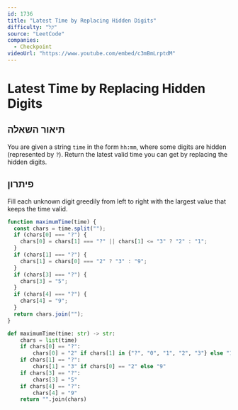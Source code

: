 ```yaml
---
id: 1736
title: "Latest Time by Replacing Hidden Digits"
difficulty: "קל"
source: "LeetCode"
companies:
  - Checkpoint
videoUrl: "https://www.youtube.com/embed/c3mBmLrptdM"
---
```


# Latest Time by Replacing Hidden Digits

## תיאור השאלה

You are given a string `time` in the form `hh:mm`, where some digits are hidden (represented by `?`). Return the latest valid time you can get by replacing the hidden digits.

## פיתרון

Fill each unknown digit greedily from left to right with the largest value that keeps the time valid.

```javascript
function maximumTime(time) {
  const chars = time.split("");
  if (chars[0] === "?") {
    chars[0] = chars[1] === "?" || chars[1] <= "3" ? "2" : "1";
  }
  if (chars[1] === "?") {
    chars[1] = chars[0] === "2" ? "3" : "9";
  }
  if (chars[3] === "?") {
    chars[3] = "5";
  }
  if (chars[4] === "?") {
    chars[4] = "9";
  }
  return chars.join("");
}
```

```python
def maximumTime(time: str) -> str:
    chars = list(time)
    if chars[0] == "?":
        chars[0] = "2" if chars[1] in {"?", "0", "1", "2", "3"} else "1"
    if chars[1] == "?":
        chars[1] = "3" if chars[0] == "2" else "9"
    if chars[3] == "?":
        chars[3] = "5"
    if chars[4] == "?":
        chars[4] = "9"
    return "".join(chars)
```

